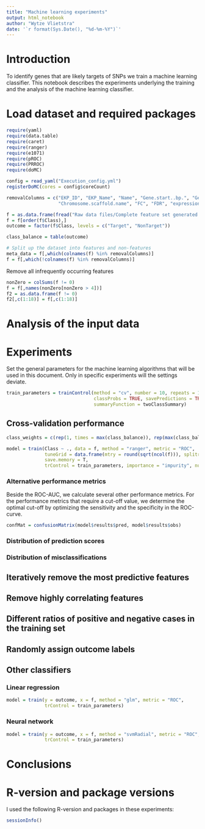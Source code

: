 ```yaml
---
title: "Machine learning experiments"
output: html_notebook
author: "Wytze Vlietstra"
date: '`r format(Sys.Date(), "%d-%m-%Y")`'
---
```


# Introduction

To identify genes that are likely targets of SNPs we train a machine learning classifier.
This notebook describes the experiments underlying the training and the analysis of the machine learning classifier.


# Load dataset and required packages

```r
require(yaml)
require(data.table)
require(caret)
require(ranger)
require(e1071)
require(pROC)
require(PRROC)
require(doMC)

config = read_yaml("Execution_config.yml")
registerDoMC(cores = config$coreCount)
```

```r
removalColumns = c("EKP_ID", "EKP_Name", "Name", "Gene.start..bp.", "Gene.end..bp.",
                   "Chromosome.scaffold.name", "FC", "FDR", "expression")

f = as.data.frame(fread("Raw data files/Complete feature set generated on 28-06-2019.csv"))
f = f[order(f$Class),]
outcome = factor(f$Class, levels = c("Target", "NonTarget"))

class_balance = table(outcome)

# Split up the dataset into features and non-features
meta_data = f[,which(colnames(f) %in% removalColumns)]
f = f[,which(!colnames(f) %in% removalColumns)]
```

Remove all infrequently occurring features
```r
nonZero = colSums(f != 0)
f = f[,names(nonZero[nonZero > 4])]
f2 = as.data.frame(f != 0)
f2[,c(1:18)] = f[,c(1:18)]
```

# Analysis of the input data

# Experiments

Set the general parameters for the machine learning algorithms that will be used in this document.
Only in specific experiments will the settings deviate.

```r
train_parameters = trainControl(method = "cv", number = 10, repeats = 10,
                                classProbs = TRUE, savePredictions = TRUE, 
                                summaryFunction = twoClassSummary)
```

## Cross-validation performance
```r
class_weights = c(rep(1, times = max(class_balance)), rep(max(class_balance)/min(class_balance), times = min(class_balance)))

model = train(Class ~ ., data = f, method = "ranger", metric = "ROC", 
              tuneGrid = data.frame(mtry = round(sqrt(ncol(f))), splitrule = "gini", min.node.size = 1),
              save.memory = T,
              trControl = train_parameters, importance = "impurity", num.trees = 1000)
```

### Alternative performance metrics

Beside the ROC-AUC, we calculate several other performance metrics.
For the performance metrics that require a cut-off value, we determine the optimal cut-off by optimizing the sensitivity and the specificity in the ROC-curve.

```r
confMat = confusionMatrix(model$results$pred, model$results$obs)

```

### Distribution of prediction scores

### Distribution of misclassifications

## Iteratively remove the most predictive features

## Remove highly correlating features

## Different ratios of positive and negative cases in the training set

## Randomly assign outcome labels

## Other classifiers

### Linear regression

```r
model = train(y = outcome, x = f, method = "glm", metric = "ROC", 
              trControl = train_parameters)
```

### Neural network

```r
model = train(y = outcome, x = f, method = "svmRadial", metric = "ROC", 
              trControl = train_parameters)
```

# Conclusions

# R-version and package versions

I used the following R-version and packages in these experiments:

```r
sessionInfo()
```